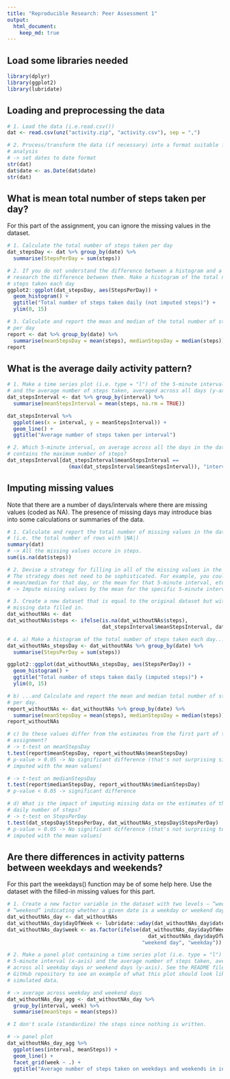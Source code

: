 ---
title: "Reproducible Research: Peer Assessment 1"
output: 
  html_document:
    keep_md: true
---

## Load some libraries needed
```{r, libraries, echo=TRUE}
library(dplyr)
library(ggplot2)
library(lubridate)
```

## Loading and preprocessing the data
```{r, loadPreproc, echo=TRUE}
# 1. Load the data (i.e.read.csv())
dat <- read.csv(unz("activity.zip", "activity.csv"), sep = ",")

# 2. Process/transform the data (if necessary) into a format suitable for your 
# analysis
# -> set dates to date format
str(dat)
dat$date <- as.Date(dat$date)
str(dat)
```

## What is mean total number of steps taken per day?

For this part of the assignment, you can ignore the missing values in the dataset.

```{r, meanDaily, echo=TRUE}
# 1. Calculate the total number of steps taken per day 
dat_stepsDay <- dat %>% group_by(date) %>% 
  summarise(StepsPerDay = sum(steps))

# 2. If you do not understand the difference between a histogram and a barplot, 
# research the difference between them. Make a histogram of the total number of
# steps taken each day
ggplot2::ggplot(dat_stepsDay, aes(StepsPerDay)) + 
  geom_histogram() + 
  ggtitle("Total number of steps taken daily (not imputed steps)") +
  ylim(0, 15)

# 3. Calculate and report the mean and median of the total number of steps taken
# per day
report <- dat %>% group_by(date) %>% 
  summarise(meanStepsDay = mean(steps), medianStepsDay = median(steps))
report

```



## What is the average daily activity pattern?

```{r, avgActivity, echo=TRUE}
# 1. Make a time series plot (i.e. type = "l") of the 5-minute interval (x-axis)
# and the average number of steps taken, averaged across all days (y-axis)
dat_stepsInterval <- dat %>% group_by(interval) %>% 
  summarise(meanStepsInterval = mean(steps, na.rm = TRUE))

dat_stepsInterval %>%
  ggplot(aes(x = interval, y = meanStepsInterval)) + 
  geom_line() + 
  ggtitle("Average number of steps taken per interval")

# 2. Which 5-minute interval, on average across all the days in the dataset, 
# contains the maximum number of steps?
dat_stepsInterval[dat_stepsInterval$meanStepsInterval == 
                    (max(dat_stepsInterval$meanStepsInterval)), "interval"]

```


## Imputing missing values

Note that there are a number of days/intervals where there are missing values
(coded as \color{red}{\verb|NA|}NA). The presence of missing days may introduce
bias into some calculations or summaries of the data.

```{r, imputation, echo=TRUE}
# 1. Calculate and report the total number of missing values in the dataset
# (i.e. the total number of rows with |NA|)
summary(dat)
# -> All the missing values occure in steps.
sum(is.na(dat$steps))

# 2. Devise a strategy for filling in all of the missing values in the dataset. 
# The strategy does not need to be sophisticated. For example, you could use the
# mean/median for that day, or the mean for that 5-minute interval, etc.
# -> Impute missing values by the mean for the specific 5-minute interval.

# 3. Create a new dataset that is equal to the original dataset but with the
# missing data filled in.
dat_withoutNAs <- dat
dat_withoutNAs$steps <- ifelse(is.na(dat_withoutNAs$steps), 
                               dat_stepsInterval$meanStepsInterval, dat$steps)

# 4. a) Make a histogram of the total number of steps taken each day...
dat_withoutNAs_stepsDay <- dat_withoutNAs %>% group_by(date) %>%
  summarise(StepsPerDay = sum(steps))

ggplot2::ggplot(dat_withoutNAs_stepsDay, aes(StepsPerDay)) + 
  geom_histogram() + 
  ggtitle("Total number of steps taken daily (imputed steps)") +
  ylim(0, 15)

# b) ...and Calculate and report the mean and median total number of steps taken
# per day.
report_withoutNAs <- dat_withoutNAs %>% group_by(date) %>%
  summarise(meanStepsDay = mean(steps), medianStepsDay = median(steps))
report_withoutNAs

# c) Do these values differ from the estimates from the first part of the
# assignment?
# -> t-test on meanStepsDay
t.test(report$meanStepsDay, report_withoutNAs$meanStepsDay)
# p-value > 0.05 -> No significant difference (that's not surprising since I 
# imputed with the mean values)

# -> t-test on medianStepsDay
t.test(report$medianStepsDay, report_withoutNAs$medianStepsDay)
# p-value < 0.05 -> significant difference

# d) What is the impact of imputing missing data on the estimates of the total 
# daily number of steps?
# -> t-test on StepsPerDay
t.test(dat_stepsDay$StepsPerDay, dat_withoutNAs_stepsDay$StepsPerDay)
# p-value > 0.05 -> No significant difference (that's not surprising too since I
# imputed with the mean values)

```


## Are there differences in activity patterns between weekdays and weekends?

For this part the \color{red}{\verb|weekdays()|}weekdays() function may be of 
some help here. Use the dataset with the filled-in missing values for this part.

```{r, diffs, echo=TRUE}
# 1. Create a new factor variable in the dataset with two levels – “weekday” and 
# “weekend” indicating whether a given date is a weekday or weekend day.
dat_withoutNAs_day <- dat_withoutNAs
dat_withoutNAs_day$dayOfWeek <- lubridate::wday(dat_withoutNAs_day$date)
dat_withoutNAs_day$week <- as.factor(ifelse(dat_withoutNAs_day$dayOfWeek == 1 |
                                              dat_withoutNAs_day$dayOfWeek == 7,
                                            "weekend day", "weekday"))

# 2. Make a panel plot containing a time series plot (i.e. type = "l") of the 
# 5-minute interval (x-axis) and the average number of steps taken, averaged 
# across all weekday days or weekend days (y-axis). See the README file in the 
# GitHub repository to see an example of what this plot should look like using 
# simulated data.

# -> average across weekday and weekend days
dat_withoutNAs_day_agg <- dat_withoutNAs_day %>%
  group_by(interval, week) %>%
  summarise(meanSteps = mean(steps))

# I don't scale (standardize) the steps since nothing is written.

# -> panel plot
dat_withoutNAs_day_agg %>% 
  ggplot(aes(interval, meanSteps)) + 
  geom_line() + 
  facet_grid(week ~ .) +
  ggtitle("Average number of steps taken on weekdays and weekends in intervals")

```


